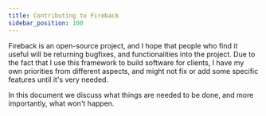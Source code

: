 ```yaml
---
title: Contributing to Fireback
sidebar_position: 100
---
```


Fireback is an open-source project, and I hope that people who find it useful will be returning bugfixes, and functionalities into
the project. Due to the fact that I use this framework to build software for clients, I have my own priorities from different aspects,
and might not fix or add some specific features until it's very needed.

In this document we discuss what things are needed to be done, and more importantly, what won't happen.

